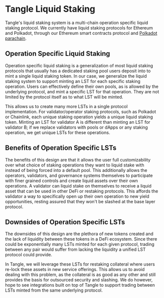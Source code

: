 # Tangle Liquid Staking

Tangle's liquid staking system is a multi-chain operation specific liquid staking protocol. We currently have liquid staking protocols for Ethereum and Polkadot, through our Ethereum smart contracts protocol and [Polkadot parachain](https://github.com/webb-tools/tangle-restaking-parachain).

## Operation Specific Liquid Staking

Operation specific liquid staking is a generalization of most liquid staking protocols that usually has a dedicated staking pool users deposit into to mint a single liquid staking token. In our case, we generalize the liquid staking system to support minting an LST for each specific staking operation. Users can effectively define their own pools, as is allowed by the underlying protocol, and mint a specific LST for that operation. They are not limited by the protocol itself as to what LST will be minted.

This allows us to create many more LSTs in a single protocol implementation. For validator/operator staking protocols, such as Polkadot or Chainlink, each unique staking operation yields a unique liquid staking token. Minting an LST for validator A is different than minting an LST for validator B; if we replace validators with pools or dApps or any staking operation, we get unique LSTs for these operations.

## Benefits of Operation Specific LSTs

The benefits of this design are that it allows the user full customizability over what choice of staking operations they want to liquid stake with instead of being forced into a default pool. This additionally allows the operators, validators, and governance systems themselves to participate with finer grained controls and create liquid assets over their own operations. A validator can liquid stake on themselves to receive a liquid asset that can be used in other DeFi or restaking protocols. This affords the validator a way to specifically open up their own operation to new yield opportunities, resting assured that they won't be slashed at the base layer protocol.

## Downsides of Operation Specific LSTs

The downsides of this design are the plethora of new tokens created and the lack of liquidity between these tokens in a DeFi ecosystem. Since there could be exponentially many LSTs minted for each given protocol, trading between any pair would suffer from lacking the liquidity a unified LST protocol could provide.

In Tangle, we will leverage these LSTs for restaking collateral where users re-lock these assets in new service offerings. This allows us to avoid dealing with this problem, as the collateral is as good as any other and still provides the basis for outsourced security and slashing. We do however, hope to see integrations built on top of Tangle to support trading between LSTs minted from the same underlying protocol.

